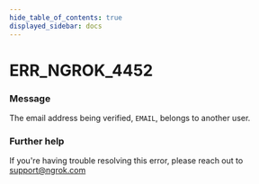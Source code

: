 ```yaml
---
hide_table_of_contents: true
displayed_sidebar: docs
---
```



# ERR_NGROK_4452

### Message

The email address being verified, `EMAIL`, belongs to another user.

<ErrorDetails error="err_ngrok_4452" />

### Further help

If you're having trouble resolving this error, please reach out to [support@ngrok.com](mailto:support@ngrok.com?subject=Help%20with%20ERR_NGROK_4452)

